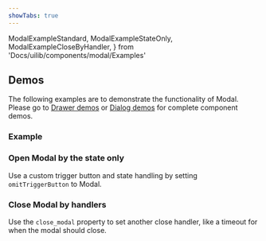 ```yaml
---
showTabs: true
---
```


  ModalExampleStandard,
  ModalExampleStateOnly,
  ModalExampleCloseByHandler,
} from 'Docs/uilib/components/modal/Examples'

## Demos

The following examples are to demonstrate the functionality of Modal. Please go to [Drawer demos](/uilib/components/drawer/demos) or [Dialog demos](/uilib/components/dialog/demos) for complete component demos.

### Example

<ModalExampleStandard />

### Open Modal by the state only

Use a custom trigger button and state handling by setting `omitTriggerButton` to Modal.

<ModalExampleStateOnly />

### Close Modal by handlers

Use the `close_modal` property to set another close handler, like a timeout for when the modal should close.

<ModalExampleCloseByHandler />

